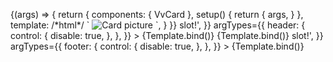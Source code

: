 
<Meta
	title="Components/Card/Slots"
	component={VvCard}
	args={defaultArgs}
	argTypes={argTypes}
/>

<Canvas>
	<Story
		name="Default"
		play={defaulTest}
		argTypes={{
			default: {
				control: {
					disable: true,
				},
			},
		}}
	>
		{(args) => {
			return {
				components: { VvCard },
				setup() {
					return {
						args,
					}
				},
				template: /*html*/ `
					<vv-card v-bind="args" class="max-w-max" data-testId="card">
						<picture>
							<img class="aspect-photo h-300" src="https://unsplash.it/300" alt="Card picture"/>
						</picture>
					</vv-card>
				`,
			}
		}}
	</Story>
</Canvas>

<Canvas>
	<Story
		name="Header"
		play={defaulTest}
		args={{
			header: 'Header <em class="italic">slot!</em>',
		}}
		argTypes={{
			header: {
				control: {
					disable: true,
				},
			},
		}}
	>
		{Template.bind()}
	</Story>
</Canvas>

<Canvas>
	<Story
		name="Content"
		play={defaulTest}
		argTypes={{
			content: {
				control: {
					disable: true,
				},
			},
		}}
	>
		{Template.bind()}
	</Story>
</Canvas>

<Canvas>
	<Story
		name="Footer"
		play={defaulTest}
		args={{
			footer: 'Footer <em class="italic">slot!</em>',
		}}
		argTypes={{
			footer: {
				control: {
					disable: true,
				},
			},
		}}
	>
		{Template.bind()}
	</Story>
</Canvas>
